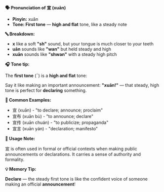 **🗣️ Pronunciation of 宣 (xuān)**

- **Pinyin:** xuān
- **Tone: First tone** — **high and flat** tone, like a steady note

**🔤 Breakdown:**

- **x** like a soft **"sh"** sound, but your tongue is much closer to your teeth
- **uān** sounds like **"wan"** but held steady and high
- **xuān** sounds like **"shwan"** with a steady high pitch

**🎧 Tone tip:**

The **first tone** (ˉ) is a **high and flat** tone:

Say it like making an important announcement: **"xuān!"** — that steady, high tone is perfect for
**declaring** something.

**📝 Common Examples:**

- 宣 (xuān) - "to declare; announce; proclaim"
- 宣布 (xuān bù) - "to announce; declare"
- 宣传 (xuān chuán) - "to publicize; propaganda"
- 宣言 (xuān yán) - "declaration; manifesto"

**📍 Usage Note:**

宣 is often used in formal or official contexts when making public announcements or declarations. It
carries a sense of authority and formality.

**💡 Memory Tip:**

**Declare** — the steady first tone is like the confident voice of someone making an official
**announcement**!
